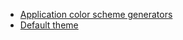 ---
---


<Container>

* [Application color scheme generators](https://material.io/resources/color/#!/?view.left=0&view.right=0)
* [Default theme](https://material-ui.com/customization/default-theme/)

</Container>

<PageOffset />
